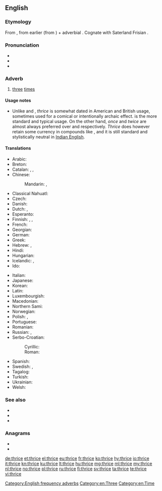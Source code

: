 ==English==
{{number box|en|3}}

===Etymology===
From {{etyl|enm|en}} {{m|enm|thries}}, from earlier {{m|enm|thrie}} (from {{etyl|ang|en}} {{m|ang|þrīġa}}) + adverbial {{term|-s}}. Cognate with Saterland Frisian {{m|stq|träie||thrice}}.

===Pronunciation===
* {{IPA|/θraɪs/|lang=en}}
* {{audio|en-us-thrice.ogg|Audio (US)|lang=en}}
* {{rhymes|aɪs|lang=en}}

===Adverb===
{{en-adv|-}}

# [[three]] [[time]]s

====Usage notes====
* Unlike {{m|en|once}} and {{m|en|twice}}, ''thrice'' is somewhat dated in American and British usage, sometimes used for a comical or intentionally archaic effect. {{m|en|[[three|Three]] [[times]]}} is the more standard and typical usage. On the other hand, ''once'' and ''twice'' are almost always preferred over {{m|en|[[one]] [[time]]}} and {{m|en|[[two]] [[times]]}} respectively. ''Thrice'' does however retain some currency in compounds like {{m|en|thrice-monthly}}, and it is still standard and stylistically neutral in [[Indian English]].

====Translations====
{{trans-top-also|three times|three|time|alt2=times}}
* Arabic: {{t|ar|ثَلَاثَ مَرَّاتٍ|f-p}}
* Breton: {{t|br|[[teir]] [[gwech]]}}
* Catalan: {{t|ca|[[tres]] [[vegada|vegades]]}}, {{t|ca|[[tres]] [[volta|voltes]]}}, {{t|ca|[[tres]] [[cop|cops]]}}
* Chinese:
*: Mandarin: {{t|cmn|[[三]][[次]]|tr=sān cì}}, {{t|cmn|[[三]][[倍]]|tr=sān bèi}}
* Classical Nahuatl: {{t|nci|ēxpa}}
* Czech: {{t|cs|třikrát}}
* Danish: {{t|da|[[tre]] [[gang|gange]]}}
* Dutch: {{t+|nl|driemaal}}, {{t+|nl|driewerf}}
* Esperanto: {{t|eo|trifoje}}
* Finnish: {{qualifier|old-fashioned}} {{t|fi|kolmasti}}, {{t+|fi|kolmesti}}, {{t|fi|[[kolme]] [[kerta|kertaa]]}}
* French: {{t|fr|[[trois]] [[fois]]}}
* Georgian: {{t|ka|სამჯერ|sc=Geor}}
* German: {{t+|de|dreimal}}
* Greek: {{t+|el|τρις}}
* Hebrew: {{t|he|[[פִּי]] [[שָׁלוֹשׁ]]|tr=pí shalósh}}, {{t|he|[[שָׁלוֹשׁ]] [[פעם|פְּעָמִים]]|tr=shalósh p'amím}}
* Hindi: {{t+|hi|तिबारा|sc=Deva}}
* Hungarian: {{t+|hu|háromszor}}
* Icelandic: {{t+|is|þrisvar}}, {{t|is|þrívegis}}
* Ido: {{t|io|trefoye}}
{{trans-mid}}
* Italian: {{t|it|[[tre]] [[volta|volte]]}}
* Japanese: {{t|ja|[[三]][[回]]|tr=さんかい, sankai}}
* Korean: {{t|ko|[[세]] [[번]]|tr=se beon}}
* Latin: {{t+|la|ter}}
* Luxembourgish: {{t|lb|dräimol}}
* Macedonian: {{t|mk|[[три]] [[пати]]}}
* Northern Sami: {{t|se|golbmii}}
* Norwegian: {{t|no|[[tre]] [[gang|ganger]]}}
* Polish: {{t|pl|[[trzy]] [[raz|razy]]}}, {{t+|pl|trzykrotnie}}
* Portuguese: {{t|pt|[[três]] [[vez|vezes]]}}
* Romanian: {{t|ro|[[trei]] [[oară|ori]]}}
* Russian: {{t+|ru|три́жды}}, {{t|ru|[[три]] [[раз|раза]]}}
* Serbo-Croatian:
*: Cyrillic: {{t|sh|три́пут|sc=Cyrl}}
*: Roman: {{t+|sh|tríput}}
* Spanish: {{t|es|[[tres]] [[vez|veces]]}}
* Swedish: {{t|sv|[[tre]] [[gång|gånger]]}}, {{t+|sv|trefalt}}
* Tagalog: {{t+|tl|makaitlo}}
* Turkish: {{t|tr|[[üç]] [[kere]]}}
* Ukrainian: {{t|uk|тричі}}
* Welsh: {{t|cy|teirgwaith}}
{{trans-bottom}}

===See also===
* {{l|en|once}}
* {{l|en|twice}}
* {{l|en|frice}}

===Anagrams===
* {{l|en|crieth}}
* {{l|en|rhetic}}

[[Category:English frequency adverbs]]
[[Category:en:Three]]
[[Category:en:Time]]

[[de:thrice]]
[[et:thrice]]
[[el:thrice]]
[[eu:thrice]]
[[fr:thrice]]
[[ko:thrice]]
[[hy:thrice]]
[[io:thrice]]
[[it:thrice]]
[[kn:thrice]]
[[ku:thrice]]
[[lt:thrice]]
[[hu:thrice]]
[[mg:thrice]]
[[ml:thrice]]
[[my:thrice]]
[[nl:thrice]]
[[no:thrice]]
[[pl:thrice]]
[[ru:thrice]]
[[fi:thrice]]
[[sv:thrice]]
[[ta:thrice]]
[[te:thrice]]
[[vi:thrice]]